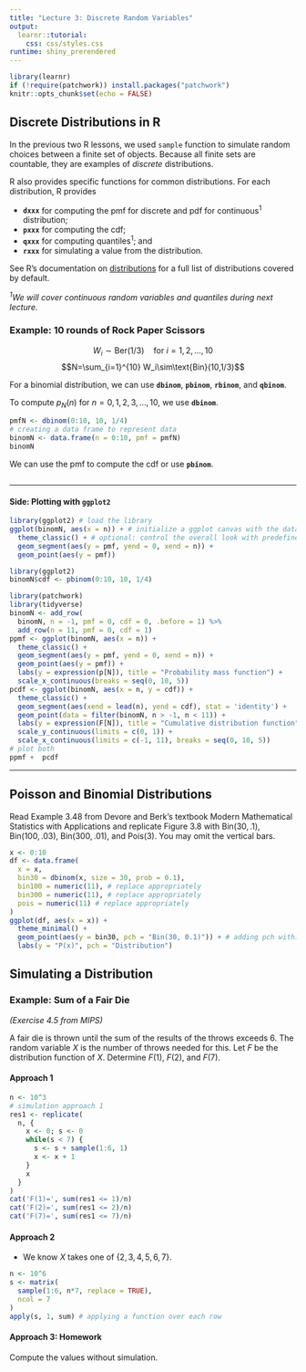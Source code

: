 ```yaml
---
title: "Lecture 3: Discrete Random Variables"
output: 
  learnr::tutorial:
    css: css/styles.css
runtime: shiny_prerendered
---
```


<!-- 
Before running the document, make sure `learnr` package is available. 
If missing, you can install the package with `install.packages('learnr')`.
-->

```r
library(learnr)
if (!require(patchwork)) install.packages("patchwork")
knitr::opts_chunk$set(echo = FALSE)
```


## Discrete Distributions in R

In the previous two R lessons, we used `sample` function to simulate random choices between a finite set of objects. Because all finite sets are countable, they are examples of _discrete_ distributions. 

R also provides specific functions for common distributions. For each distribution, R provides 

+   **`dxxx`** for computing the pmf for discrete and pdf for continuous^1^ distribution;
+   **`pxxx`** for computing the cdf;
+   **`qxxx`** for computing quantiles^1^; and
+   **`rxxx`** for simulating a value from the distribution.

See R's documentation on [distributions](https://www.rdocumentation.org/packages/stats/versions/3.6.2/topics/Distributions) for a full list of distributions covered by default.

_^1^We will cover continuous random variables and quantiles during next lecture._

### Example: 10 rounds of Rock Paper Scissors

$$W_i\sim\text{Ber}(1/3)\quad\text{for }i = 1,2,...,10$$
$$N=\sum_{i=1}^{10} W_i\sim\text{Bin}(10,1/3)$$

For a binomial distribution, we can use **`dbinom`**, **`pbinom`**, **`rbinom`**, and **`qbinom`**.

To compute $p_N(n)$ for $n=0,1,2,3,\dots,10$, we use **`dbinom`**.

```r
pmfN <- dbinom(0:10, 10, 1/4)
# creating a data frame to represent data
binomN <- data.frame(n = 0:10, pmf = pmfN) 
binomN
```

We can use the pmf to compute the cdf or use **`pbinom`**.

```r

```

----------------

#### Side: Plotting with `ggplot2`

```r
library(ggplot2) # load the library
ggplot(binomN, aes(x = n)) + # initialize a ggplot canvas with the data
  theme_classic() + # optional: control the overall look with predefined themes
  geom_segment(aes(y = pmf, yend = 0, xend = n)) +
  geom_point(aes(y = pmf)) 
```

```r
library(ggplot2)
binomN$cdf <- pbinom(0:10, 10, 1/4)
```


```r
library(patchwork)
library(tidyverse)
binomN <- add_row(
  binomN, n = -1, pmf = 0, cdf = 0, .before = 1) %>%
  add_row(n = 11, pmf = 0, cdf = 1)
ppmf <- ggplot(binomN, aes(x = n)) + 
  theme_classic() + 
  geom_segment(aes(y = pmf, yend = 0, xend = n)) +
  geom_point(aes(y = pmf)) +
  labs(y = expression(p[N]), title = "Probability mass function") +
  scale_x_continuous(breaks = seq(0, 10, 5))
pcdf <- ggplot(binomN, aes(x = n, y = cdf)) + 
  theme_classic() +
  geom_segment(aes(xend = lead(n), yend = cdf), stat = 'identity') +
  geom_point(data = filter(binomN, n > -1, n < 11)) +
  labs(y = expression(F[N]), title = "Cumulative distribution function") +
  scale_y_continuous(limits = c(0, 1)) +
  scale_x_continuous(limits = c(-1, 11), breaks = seq(0, 10, 5))
# plot both
ppmf +  pcdf
```

----------------

## Poisson and Binomial Distributions

Read Example 3.48 from Devore and Berk's textbook Modern Mathematical Statistics with Applications and replicate Figure 3.8 with $\text{Bin}(30, .1)$, $\text{Bin}(100, .03)$, $\text{Bin}(300, .01)$, and $\text{Pois}(3)$. You may omit the vertical bars.

```r
x <- 0:10
df <- data.frame(
  x = x,
  bin30 = dbinom(x, size = 30, prob = 0.1),
  bin100 = numeric(11), # replace appropriately
  bin300 = numeric(11), # replace appropriately
  pois = numeric(11) # replace appropriately
)
ggplot(df, aes(x = x)) +
  theme_minimal() +
  geom_point(aes(y = bin30, pch = "Bin(30, 0.1)")) + # adding pch within mapping creates a legend based on point type
  labs(y = "P(x)", pch = "Distribution")
```


## Simulating a Distribution

### Example: Sum of a Fair Die

_(Exercise 4.5 from MIPS)_

A fair die is thrown until the sum of the results of the throws exceeds 6. The random variable $X$ is the number of throws needed for this. Let $F$ be the distribution function of $X$. Determine $F(1)$, $F(2)$, and $F(7)$.

#### Approach 1

```r
n <- 10^3
# simulation approach 1
res1 <- replicate(
  n, {
    x <- 0; s <- 0
    while(s < 7) {
      s <- s + sample(1:6, 1)
      x <- x + 1
    }
    x
  }
)
cat('F(1)=', sum(res1 <= 1)/n)
cat('F(2)=', sum(res1 <= 2)/n)
cat('F(7)=', sum(res1 <= 7)/n)
```



#### Approach 2

+  We know $X$ takes one of $\{2,3,4,5,6,7\}$.

```r
n <- 10^6
s <- matrix(
  sample(1:6, n*7, replace = TRUE),
  ncol = 7
)
apply(s, 1, sum) # applying a function over each row

```

#### Approach 3: Homework

Compute the values without simulation. 


